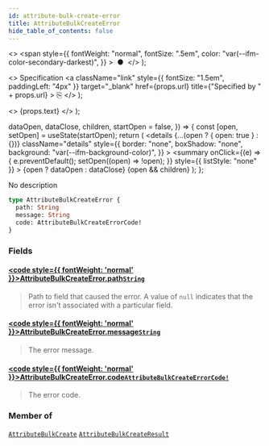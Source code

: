 ```yaml
---
id: attribute-bulk-create-error
title: AttributeBulkCreateError
hide_table_of_contents: false
---
```


  <>
    <span
      style={{
        fontWeight: "normal",
        fontSize: ".5em",
        color: "var(--ifm-color-secondary-darkest)",
      }}
    >
      &nbsp;●&nbsp;
    </span>
  </>
);

  <>
    Specification
    <a
      className="link"
      style={{ fontSize: "1.5em", paddingLeft: "4px" }}
      target="\_blank"
      href={props.url}
      title={"Specified by " + props.url}
    >
      ⎘
    </a>
  </>
);

  <>
    <span className={props.class}>{props.text}</span>
  </>
);


  dataOpen,
  dataClose,
  children,
  startOpen = false,
}) => {
  const [open, setOpen] = useState(startOpen);
  return (
    <details
      {...(open ? { open: true } : {})}
      className="details"
      style={{
        border: "none",
        boxShadow: "none",
        background: "var(--ifm-background-color)",
      }}
    >
      <summary
        onClick={(e) => {
          e.preventDefault();
          setOpen((open) => !open);
        }}
        style={{ listStyle: "none" }}
      >
        {open ? dataOpen : dataClose}
      </summary>
      {open && children}
    </details>
  );
};

No description

```graphql
type AttributeBulkCreateError {
  path: String
  message: String
  code: AttributeBulkCreateErrorCode!
}
```

### Fields

#### [<code style={{ fontWeight: 'normal' }}>AttributeBulkCreateError.<b>path</b></code>](#)<Bullet />[`String`](../../../api-storefront/miscellaneous/scalars/string) <Badge class="badge badge--secondary" text="scalar"/>

> Path to field that caused the error. A value of `null` indicates that the error isn't associated with a particular field.

#### [<code style={{ fontWeight: 'normal' }}>AttributeBulkCreateError.<b>message</b></code>](#)<Bullet />[`String`](../../../api-storefront/miscellaneous/scalars/string) <Badge class="badge badge--secondary" text="scalar"/>

> The error message.

#### [<code style={{ fontWeight: 'normal' }}>AttributeBulkCreateError.<b>code</b></code>](#)<Bullet />[`AttributeBulkCreateErrorCode!`](../../../api-storefront/attributes/enums/attribute-bulk-create-error-code) <Badge class="badge badge--secondary" text="non-null"/> <Badge class="badge badge--secondary" text="enum"/>

> The error code.

### Member of

[`AttributeBulkCreate`](../../../api-storefront/attributes/objects/attribute-bulk-create) <Badge class="badge badge--secondary" text="object"/><Bullet />[`AttributeBulkCreateResult`](../../../api-storefront/attributes/objects/attribute-bulk-create-result) <Badge class="badge badge--secondary" text="object"/>
